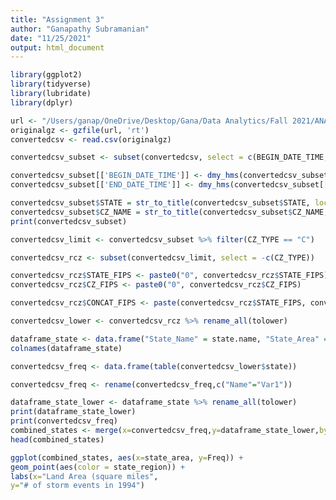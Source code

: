 ---
title: "Assignment 3"
author: "Ganapathy Subramanian"
date: "11/25/2021"
output: html_document
---
```{r setup, include = FALSE}
library(ggplot2)
library(tidyverse)
library(lubridate)
library(dplyr)
```
```{r, include = TRUE}
url <- "/Users/ganap/OneDrive/Desktop/Gana/Data Analytics/Fall 2021/ANA 515/StormEvents_details-ftp_v1.0_d1994_c20210803 (2).csv.gz"
originalgz <- gzfile(url, 'rt')
convertedcsv <- read.csv(originalgz)
```

```{r,include = TRUE}

convertedcsv_subset <- subset(convertedcsv, select = c(BEGIN_DATE_TIME, END_DATE_TIME, EPISODE_ID, EVENT_ID, STATE, CZ_TYPE, STATE_FIPS, CZ_NAME, CZ_FIPS, EVENT_TYPE, SOURCE, BEGIN_LAT, END_LAT, BEGIN_LON, END_LON))
```

```{r, include=TRUE}
convertedcsv_subset[['BEGIN_DATE_TIME']] <- dmy_hms(convertedcsv_subset[['BEGIN_DATE_TIME']])
convertedcsv_subset[['END_DATE_TIME']] <- dmy_hms(convertedcsv_subset[['END_DATE_TIME']])
```

```{r,include = TRUE}
convertedcsv_subset$STATE = str_to_title(convertedcsv_subset$STATE, locale = "en")
convertedcsv_subset$CZ_NAME = str_to_title(convertedcsv_subset$CZ_NAME, locale = "en")
print(convertedcsv_subset)
```

```{r,include = TRUE}
convertedcsv_limit <- convertedcsv_subset %>% filter(CZ_TYPE == "C")

convertedcsv_rcz <- subset(convertedcsv_limit, select = -c(CZ_TYPE))
```

```{r,include = TRUE}
convertedcsv_rcz$STATE_FIPS <- paste0("0", convertedcsv_rcz$STATE_FIPS)
convertedcsv_rcz$CZ_FIPS <- paste0("0", convertedcsv_rcz$CZ_FIPS)

convertedcsv_rcz$CONCAT_FIPS <- paste(convertedcsv_rcz$STATE_FIPS, convertedcsv_rcz$CZ_FIPS)
```

```{r,include = TRUE}
convertedcsv_lower <- convertedcsv_rcz %>% rename_all(tolower)
```

```{r,include = TRUE}
dataframe_state <- data.frame("State_Name" = state.name, "State_Area" = state.area, "State_Region" = state.region)
colnames(dataframe_state)
```

```{r,include = TRUE}
convertedcsv_freq <- data.frame(table(convertedcsv_lower$state))

convertedcsv_freq <- rename(convertedcsv_freq,c("Name"="Var1"))
```
```{r,include = TRUE}
dataframe_state_lower <- dataframe_state %>% rename_all(tolower)
print(dataframe_state_lower)
print(convertedcsv_freq)
combined_states <- merge(x=convertedcsv_freq,y=dataframe_state_lower,by.x="Name",by.y="state_name")
head(combined_states)
```

```{r, include=TRUE}
ggplot(combined_states, aes(x=state_area, y=Freq)) +
geom_point(aes(color = state_region)) +
labs(x="Land Area (square miles",
y="# of storm events in 1994")
```

